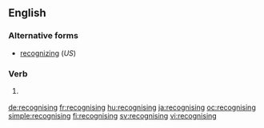 ==English==

===Alternative forms===
* [[recognizing]] (''US'')

===Verb===
{{head|en|present participle}}

# {{label|en|British}} {{present participle of|recognise|lang=en|nocat=1}}

[[de:recognising]]
[[fr:recognising]]
[[hu:recognising]]
[[ja:recognising]]
[[oc:recognising]]
[[simple:recognising]]
[[fi:recognising]]
[[sv:recognising]]
[[vi:recognising]]